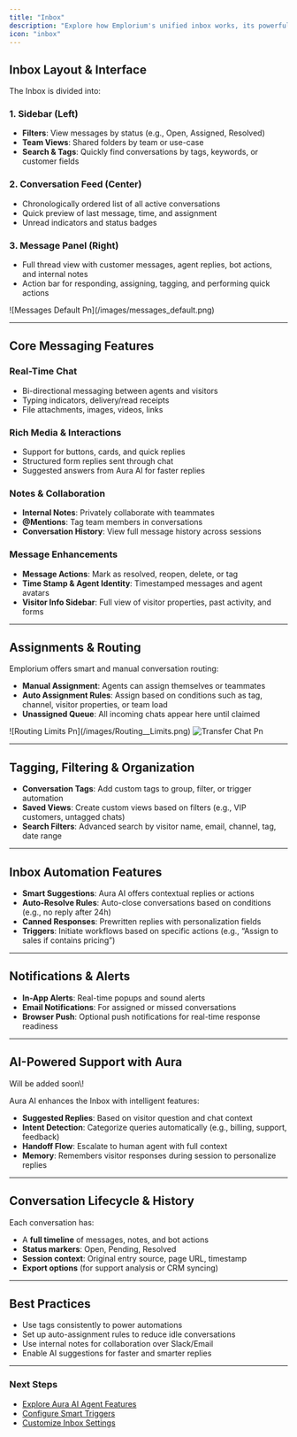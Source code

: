 ```yaml
---
title: "Inbox"
description: "Explore how Emplorium's unified inbox works, its powerful messaging capabilities, and all features designed to streamline customer communication."
icon: "inbox"
---
```


## Inbox Layout & Interface

The Inbox is divided into:

### 1. **Sidebar (Left)**

- **Filters**: View messages by status (e.g., Open, Assigned, Resolved)
- **Team Views**: Shared folders by team or use-case
- **Search & Tags**: Quickly find conversations by tags, keywords, or customer fields

### 2. **Conversation Feed (Center)**

- Chronologically ordered list of all active conversations
- Quick preview of last message, time, and assignment
- Unread indicators and status badges

### 3. **Message Panel (Right)**

- Full thread view with customer messages, agent replies, bot actions, and internal notes
- Action bar for responding, assigning, tagging, and performing quick actions

<Frame>
  ![Messages Default Pn](/images/messages_default.png)
</Frame>

---

## Core Messaging Features

### Real-Time Chat

- Bi-directional messaging between agents and visitors
- Typing indicators, delivery/read receipts
- File attachments, images, videos, links

### Rich Media & Interactions

- Support for buttons, cards, and quick replies
- Structured form replies sent through chat
- Suggested answers from Aura AI for faster replies

### Notes & Collaboration

- **Internal Notes**: Privately collaborate with teammates
- **@Mentions**: Tag team members in conversations
- **Conversation History**: View full message history across sessions

### Message Enhancements

- **Message Actions**: Mark as resolved, reopen, delete, or tag
- **Time Stamp & Agent Identity**: Timestamped messages and agent avatars
- **Visitor Info Sidebar**: Full view of visitor properties, past activity, and forms

---

## Assignments & Routing

Emplorium offers smart and manual conversation routing:

- **Manual Assignment**: Agents can assign themselves or teammates
- **Auto Assignment Rules**: Assign based on conditions such as tag, channel, visitor properties, or team load
- **Unassigned Queue**: All incoming chats appear here until claimed

<Frame>
  ![Routing Limits Pn](/images/Routing__Limits.png)
</Frame>


<Frame>
  <img
    src="/images/transfer_chat.png"
    alt="Transfer Chat Pn"
    title="Transfer Chat Pn"
    style={{ width:"100%" }}
  />
</Frame>

---

## Tagging, Filtering & Organization

- **Conversation Tags**: Add custom tags to group, filter, or trigger automation
- **Saved Views**: Create custom views based on filters (e.g., VIP customers, untagged chats)
- **Search Filters**: Advanced search by visitor name, email, channel, tag, date range

---

## Inbox Automation Features

- **Smart Suggestions**: Aura AI offers contextual replies or actions
- **Auto-Resolve Rules**: Auto-close conversations based on conditions (e.g., no reply after 24h)
- **Canned Responses**: Prewritten replies with personalization fields
- **Triggers**: Initiate workflows based on specific actions (e.g., “Assign to sales if contains pricing”)

---

## Notifications & Alerts

- **In-App Alerts**: Real-time popups and sound alerts
- **Email Notifications**: For assigned or missed conversations
- **Browser Push**: Optional push notifications for real-time response readiness

---

## AI-Powered Support with Aura

<Tip>
  Will be added soon\!
</Tip>

Aura AI enhances the Inbox with intelligent features:

- **Suggested Replies**: Based on visitor question and chat context
- **Intent Detection**: Categorize queries automatically (e.g., billing, support, feedback)
- **Handoff Flow**: Escalate to human agent with full context
- **Memory**: Remembers visitor responses during session to personalize replies

---

## Conversation Lifecycle & History

Each conversation has:

- A **full timeline** of messages, notes, and bot actions
- **Status markers**: Open, Pending, Resolved
- **Session context**: Original entry source, page URL, timestamp
- **Export options** (for support analysis or CRM syncing)

---

## Best Practices

- Use tags consistently to power automations
- Set up auto-assignment rules to reduce idle conversations
- Use internal notes for collaboration over Slack/Email
- Enable AI suggestions for faster and smarter replies

---

### Next Steps

- [Explore Aura AI Agent Features](/features/aura-ai-agent)
- [Configure Smart Triggers](/features/trigger-automation)
- [Customize Inbox Settings](/settings/inbox-customization)